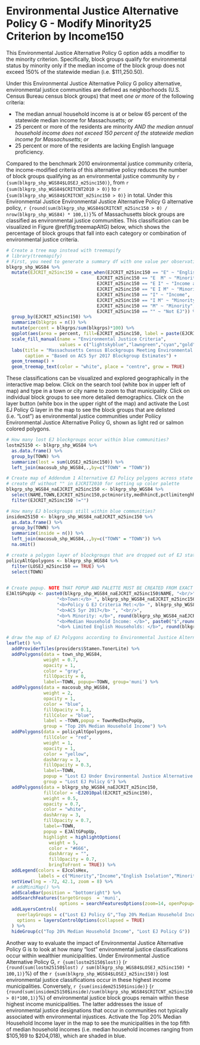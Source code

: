 # Environmental Justice Alternative Policy G - Modify Minority25 Criterion by Income150

This Environmental Justice Alternative Policy G option adds a modifier to the minority criterion. Specifically, block groups qualify for environmental status by minority only if the median income of the block group does not exceed 150% of the statewide median (i.e. \$111,250.50). 

Under this Environmental Justice Alternative Policy G policy alternative, environmental justice communities are defined as neighborhoods (U.S. Census Bureau census block groups) that meet *one or more* of the following criteria: 

* The median annual household income is at or below 65 percent of the statewide median income for Massachusetts; *or*
* 25 percent or more of the residents are minority *AND the median annual household income does not exceed 150 percent of the statewide median income for Massachusetts*; *or*
* 25 percent or more of the residents are lacking English language proficiency.

Compared to the benchmark 2010 environmental justice community criteria, the income-modified criteria of this alternative policy reduces the number of block groups qualifying as an environmental justice community by `r {sum(blkgrp_shp_WGS84$LOSEJ_m25inc150)}`, from `r {sum(blkgrp_shp_WGS84$CRITCNT2010 > 0)}` to `r {sum(blkgrp_shp_WGS84$CRITCNT_m25inc150 > 0)}` in total. Under this Environmental Justice Environmental Justice Alternative Policy G alternative policy, `r {round(sum(blkgrp_shp_WGS84$CRITCNT_m25inc150 > 0) / nrow(blkgrp_shp_WGS84) * 100,1)}`% of Massachusetts block groups are classified as environmental justice communities. This classification can be visualized in Figure \@ref(fig:treemapAltG) below, which shows the percentage of block groups that fall into each category or combination of environmental justice criteria.

```r
# Create a tree map instead with treemapify
# library(treemapify)
# First, you need to generate a summary df with one value per observation or EJ criterion
blkgrp_shp_WGS84 %>% 
  mutate(EJCRIT_m25inc150 = case_when(EJCRIT_m25inc150 == "E" ~ "English Isolation",
                                  EJCRIT_m25inc150 == "E  M" ~ "Minority and English Isolation", 
                                  EJCRIT_m25inc150 == "E I" ~ "Income and English Isolation",
                                  EJCRIT_m25inc150 == "E I M" ~ "Minority, Income, and English Isolation",
                                  EJCRIT_m25inc150 == "I" ~ "Income",
                                  EJCRIT_m25inc150 == "I M" ~ "Minority and Income",
                                  EJCRIT_m25inc150 == "M" ~ "Minority",
                                  EJCRIT_m25inc150 == "" ~ "Not EJ")) %>% 
  group_by(EJCRIT_m25inc150) %>% 
  summarize(blkgrps = n()) %>% 
  mutate(percent = blkgrps/sum(blkgrps)*100) %>% 
  ggplot(aes(area = percent, fill=EJCRIT_m25inc150, label = paste(EJCRIT_m25inc150,paste(round(percent,1),"%"),sep="\n"))) + 
  scale_fill_manual(name = "Environmental Justice Criteria", 
                    values = c("lightskyblue","lawngreen","cyan","gold","deeppink","darkgreen","navyblue","gray88")) +
  labs(title = "Massachusetts Census Blockgroups Meeting Environmental Justice Alternative Policy G Alternative EJ Policy Criteria",
       caption = "Based on ACS 5yr 2017 Blockgroup Estimates") +
  geom_treemap() + 
  geom_treemap_text(color = "white", place = "centre", grow = TRUE)
```

These classifications can be visualized and explored geographically in the interactive map below. Click on the search tool (white box in upper left of map) and type in a town or city name to zoom to that municipality. Click on individual block groups to see more detailed demographics. Click on the layer button (white box in the upper right of the map) and activate the Lost EJ Policy G layer in the map to see the block groups that are delisted (i.e. "Lost") as environmental justice communities under Poliicy Environmental Justice Alternative Policy G, shown as light red or salmon colored polygons. 

```r
# How many lost EJ blockgroups occur within blue communities?
lostm25150 <- blkgrp_shp_WGS84 %>% 
  as.data.frame() %>% 
  group_by(TOWN) %>% 
  summarize(lost = sum(LOSEJ_m25inc150)) %>% 
  left_join(macosub_shp_WGS84,.,by=c("TOWN" = "TOWN"))

# Create map of Addendum 1 Alternative EJ Policy polygons across state
# create df without "" in EJCRIT2010 for setting up color palette
blkgrp_shp_WGS84_naEJCRIT_m25inc150 <- blkgrp_shp_WGS84 %>%
  select(NAME,TOWN,EJCRIT_m25inc150,pctminority,medhhincE,pctlimitenghh) %>% 
  filter(EJCRIT_m25inc150 !="")

# How many EJ blockgroups still within blue communities?
insidem25150 <- blkgrp_shp_WGS84_naEJCRIT_m25inc150 %>% 
  as.data.frame() %>% 
  group_by(TOWN) %>% 
  summarize(inside = n()) %>% 
  left_join(macosub_shp_WGS84,.,by=c("TOWN" = "TOWN")) %>% 
  na.omit()

# create a polygon layer of blockgroups that are dropped out of EJ status by criteria change
policyAltGpolygons <- blkgrp_shp_WGS84 %>% 
  filter(LOSEJ_m25inc150 == TRUE) %>% 
  select(TOWN)
  

# Create popup. NOTE THAT POPUP AND PALETTE MUST BE CREATED FROM EXACT SAME DF AS USED IN leaflet() MAP. OTHERWISE, POPUPS WILL SHOW UP IN THE WRONG LOCATION!
EJAltGPopUp <- paste0(blkgrp_shp_WGS84_naEJCRIT_m25inc150$NAME, "<br/>",
                   "<b>Town:</b> ", blkgrp_shp_WGS84_naEJCRIT_m25inc150$TOWN, "<br/>",
                   "<b>Policy G EJ Criteria Met:</b> ", blkgrp_shp_WGS84_naEJCRIT_m25inc150$EJCRIT_m25inc150, "<br/>",
                   "<b>ACS 5yr 2017</b> ", "<br/>",
                   "<b>% Minority: </b>", round(blkgrp_shp_WGS84_naEJCRIT_m25inc150$pctminority,1),"<br/>",
                   "<b>Median Household Income: </b>", paste0("$",round(blkgrp_shp_WGS84_naEJCRIT_m25inc150$medhhincE)),"<br/>",
                   "<b>% Limited English Households: </b>", round(blkgrp_shp_WGS84_naEJCRIT_m25inc150$pctlimitenghh,1))

# draw the map of EJ Polygons according to Environmental Justice Alternative Policy G EJ Policy. Faded red/salmong colored polygons represent blockgroups that lose EJ status when the income criteria modifies minority and English isolation. 
leaflet() %>% 
  addProviderTiles(providers$Stamen.TonerLite) %>% 
  addPolygons(data = town_shp_WGS84,
              weight = 0.7,
              opacity = 1,
              color = "gray",
              fillOpacity = 0,
              label=~TOWN, popup=~TOWN, group='muni') %>% 
  addPolygons(data = macosub_shp_WGS84,
              weight = 2,
              opacity = 1,
              color = "blue",
              fillOpacity = 0.1,
              fillColor = "blue",
              label = ~TOWN,popup = TownMedIncPopUp,
              group = "Top 20% Median Household Income") %>% 
  addPolygons(data = policyAltGpolygons,
              fillColor = "red",
              weight = 1,
              opacity = 1,
              color = "yellow",
              dashArray = 3,
              fillOpacity = 0.3,
              label=~TOWN,
              popup = "Lost EJ Under Environmental Justice Alternative Policy G",
              group = "Lost EJ Policy G") %>% 
  addPolygons(data = blkgrp_shp_WGS84_naEJCRIT_m25inc150,
              fillColor = ~EJ2010pal(EJCRIT_m25inc150), 
              weight = 0.5,
              opacity = 0.7,
              color = "white",
              dashArray = 3,
              fillOpacity = 0.7,
              label=~TOWN, 
              popup = EJAltGPopUp,
              highlight = highlightOptions(
                weight = 5,
                color = "#666",
                dashArray = "",
                fillOpacity = 0.7,
                bringToFront = TRUE)) %>% 
  addLegend(colors = EJcolsHex, 
            labels = c("Minority","Income","English Isolation","Minority and Income","Minority and English Isolation","Income and English Isolation","Minority, Income, and English Isolation"), title = "Environmental Justice Populations", position = "bottomleft") %>% 
  setView(lng = -72, 42.1, zoom = 8) %>% 
  # addMiniMap() %>% 
  addScaleBar(position = "bottomright") %>% 
  addSearchFeatures(targetGroups  = 'muni', 
                    options = searchFeaturesOptions(zoom=14, openPopup=TRUE, hideMarkerOnCollapse=T)) %>% 
  addLayersControl(
    overlayGroups = c("Lost EJ Policy G","Top 20% Median Household Income"),
    options = layersControlOptions(collapsed = TRUE)
  ) %>% 
  hideGroup(c("Top 20% Median Household Income", "Lost EJ Policy G"))
```

Another way to evaluate the impact of Environmental Justice Alternative Policy G is to look at how many "lost" environmental justice classifications occur within wealthier municipalities. Under Environmental Justice Alternative Policy G, `r {sum(lostm25150$lost)}` (`r {round(sum(lostm25150$lost) / sum(blkgrp_shp_WGS84$LOSEJ_m25inc150) * 100,1)}`%) of the `r {sum(blkgrp_shp_WGS84$LOSEJ_m25inc150)}` lost environmental justice classifications occur in these highest income municipalities. Conversely, `r {sum(insidem25150$inside)}` (`r {round(sum(insidem25150$inside)/sum(blkgrp_shp_WGS84$CRITCNT_m25inc150 > 0)*100,1)}`%) of environmental justice block groups remain within these highest income municipalities. The latter addresses the issue of environmental justice designations that occur in communities not typically associated with environmental injustices. Activate the Top 20% Median Household Income layer in the map to see the municipalities in the top fifth of median household incomes (i.e. median household incomes ranging from \$105,169 to \$204,018), which are shaded in blue. 